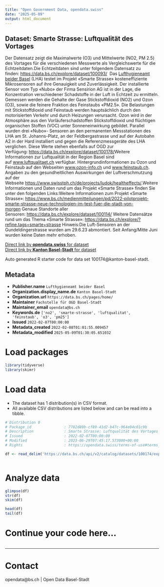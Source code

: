 ```yaml
---
title: "Open Government Data, opendata.swiss"
date: "2025-05-09"
output: html_document
---
```


## Dataset: Smarte Strasse: Luftqualität des Vortages

Der Datensatz zeigt die Maximalwerte (O3) und Mittelwerte (NO2, PM 2.5) des Vortages für die verschiedenen Messwerte als Vergleichswerte für die Echtzeitdaten.Die Echtzeitdaten sind unter folgendem Datensatz zu finden: [https://data.bs.ch/explore/dataset/100093/](https://data.bs.ch/explore/dataset/100093/)  Das [Lufthygieneamt beider Basel](https://www.baselland.ch/politik-und-behorden/direktionen/bau-und-umweltschutzdirektion/lufthygiene) (LHA) testet im Projekt «Smarte Strasse» kosteneffiziente Mikrosensoren auf ihre Genauigkeit und Zuverlässigkeit. Der installierte Sensor vom Typ «Nubo» der Firma Sensirion AG ist in der Lage, die Konzentration verschiedener Schadstoffe in der Luft in Echtzeit zu ermitteln. Gemessen werden die Gehalte der Gase Stickstoffdioxid (NO2) und Ozon (O3), sowie die feinere Fraktion des Feinstaubs «PM2.5». Die Belastungen mit Stickstoffdioxid und Feinstaub werden hauptsächlich durch den motorisierten Verkehr und durch Heizungen verursacht. Ozon wird in der Atmosphäre aus den Vorläuferschadstoffen Stickstoffdioxid und flüchtigen organischen Stoffen (VOC) unter Sonneneinwirkung gebildet. Parallel wurden drei «Nubo»- Sensoren an den permanenten Messstationen des LHA am St. Johanns-Platz, an der Feldbergastrasse und auf der Autobahn A2 in der Hard installiert und gegen die Referenzmessgeräte des LHA verglichen. Diese Werte stehen ebenfalls auf OGD zur Verfügung: [https://data.bs.ch/explore/dataset/100178/](https://data.bs.ch/explore/dataset/100178/)Weitere Informationen zur Luftqualität in der Region Basel sind auf [www.luftqualitaet.ch](https://www.luftqualitaet.ch/) verfügbar. Hintergrundinformationen zu Ozon und Feinstaub auf den Webseiten [www.ozon-info.ch](https://ozon-info.ch/) und [www.feinstaub.ch](https://feinstaub.ch/). Angaben zu den gesundheitlichen Auswirkungen der Luftverschmutzung auf der Webseite [https://www.swisstph.ch/de/projects/ludok/healtheffects/](https://www.swisstph.ch/de/projects/ludok/healtheffects/).Weitere Informationen und Daten rund um das Projekt «Smarte Strasse» finden Sie unter den folgenden Links:Weitere Informationen zum Projekt «Smarte Strasse»: [https://www.bs.ch/medienmitteilungen/pd/2022-pilotprojekt-smarte-strasse-neue-technologien-im-test-fuer-die-stadt-von-morgen](https://www.bs.ch/medienmitteilungen/pd/2022-pilotprojekt-smarte-strasse-neue-technologien-im-test-fuer-die-stadt-von-morgen) Genaue Standorte aller Sensoren: [https://data.bs.ch/explore/dataset/100114/](https://data.bs.ch/explore/dataset/100114/) Weitere Datensätze rund um das Thema «Smarte Strasse»: [https://data.bs.ch/explore/?refine.tags=smarte+strasse](https://data.bs.ch/explore/?refine.tags=smarte+strasse) Hinweis:Die Luft-Sensoren an der Gundeldingerstrasse wurden am 29.6.23 abmontiert. Seit Anfang/Mitte Juni wurden keine Daten mehr erhoben.

[Direct link by **opendata.swiss** for dataset](https://opendata.swiss/de/dataset/smarte-strasse-luftqualitat-des-vortages)<br>
[Direct link by **Kanton Basel-Stadt** for dataset](https://data.bs.ch/explore/dataset/100174/)

Auto generated R starter code for data set 100174@kanton-basel-stadt.

## Metadata

- **Publisher.name** `Lufthygieneamt beider Basel`
- **Organization.display_name.de** `Kanton Basel-Stadt`
- **Organization.url** `https://data.bs.ch/pages/home/`
- **Maintainer** `Fachstelle für OGD Basel-Stadt`
- **Maintainer_email** `opendata@bs.ch`
- **Keywords.de** `['no2', 'smarte-strasse', 'luftqualitat', 'feinstaub', 'o3', 'pm25']`
- **Issued** `2022-02-07T00:00:00`
- **Metadata_created** `2022-02-08T01:01:55.009457`
- **Metadata_modified** `2025-05-09T01:30:05.651032`


# Load packages

```r

library(tidyverse)
library(skimr)

```

# Load data

-   The dataset has 1 distribution(s) in CSV format.
-   All available CSV distributions are listed below and can be read into a tibble.

```r

# Distribution 0
# Package_id               : 7782d89b-cf89-41d2-b47c-964e04c01c9b
# Description              : Smarte Strasse: Luftqualität des Vortages (csv)
# Issued                   : 2022-02-07T00:00:00
# Modified                 : 2023-06-29T07:45:17.573000+00:00
# Rights                   : https://opendata.swiss/terms-of-use#terms_by

df <- read_delim('https://data.bs.ch/api/v2/catalog/datasets/100174/exports/csv?use_labels=true')



```

# Analyze data

```r

glimpse(df)
str(df)
skim(df)

head(df)
tail(df)

```

# Continue your code here...

```r

```

------------------------------------------------------------------------

# Contact

opendata@bs.ch | Open Data Basel-Stadt
